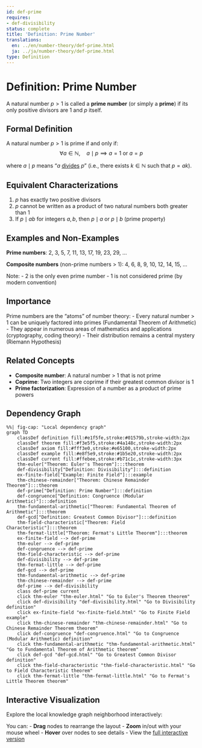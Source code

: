 ```yaml
---
id: def-prime
requires:
- def-divisibility
status: complete
title: 'Definition: Prime Number'
translations:
  en: ../en/number-theory/def-prime.html
  ja: ../ja/number-theory/def-prime.html
type: Definition
---
```


# Definition: Prime Number {#def-prime}

A natural number $p > 1$ is called a **prime number** (or simply a **prime**) if its only positive divisors are 1 and $p$ itself.

## Formal Definition

A natural number $p > 1$ is prime if and only if:
$$\forall a \in \mathbb{N}, \quad a \mid p \implies a = 1 \text{ or } a = p$$

where $a \mid p$ means "$a$ [divides](def-divisibility.qmd) $p$" (i.e., there exists $k \in \mathbb{N}$ such that $p = ak$).

## Equivalent Characterizations

1. $p$ has exactly two positive divisors
2. $p$ cannot be written as a product of two natural numbers both greater than 1
3. If $p \mid ab$ for integers $a, b$, then $p \mid a$ or $p \mid b$ (prime property)

## Examples and Non-Examples

**Prime numbers**: 2, 3, 5, 7, 11, 13, 17, 19, 23, 29, ...

**Composite numbers** (non-prime numbers > 1): 4, 6, 8, 9, 10, 12, 14, 15, ...

Note:
- 2 is the only even prime number
- 1 is not considered prime (by modern convention)

## Importance

Prime numbers are the "atoms" of number theory:
- Every natural number > 1 can be uniquely factored into primes (Fundamental Theorem of Arithmetic)
- They appear in numerous areas of mathematics and applications (cryptography, coding theory)
- Their distribution remains a central mystery (Riemann Hypothesis)

## Related Concepts

- **Composite number**: A natural number > 1 that is not prime
- **Coprime**: Two integers are coprime if their greatest common divisor is 1
- **Prime factorization**: Expression of a number as a product of prime powers

## Dependency Graph

```mermaid
%%| fig-cap: "Local dependency graph"
graph TD
    classDef definition fill:#e1f5fe,stroke:#01579b,stroke-width:2px
    classDef theorem fill:#f3e5f5,stroke:#4a148c,stroke-width:2px
    classDef axiom fill:#fff3e0,stroke:#e65100,stroke-width:2px
    classDef example fill:#e8f5e9,stroke:#1b5e20,stroke-width:2px
    classDef current fill:#ffebee,stroke:#b71c1c,stroke-width:3px
    thm-euler["Theorem: Euler's Theorem"]:::theorem
    def-divisibility["Definition: Divisibility"]:::definition
    ex-finite-field["Example: Finite Field"]:::example
    thm-chinese-remainder["Theorem: Chinese Remainder Theorem"]:::theorem
    def-prime["Definition: Prime Number"]:::definition
    def-congruence["Definition: Congruence (Modular Arithmetic)"]:::definition
    thm-fundamental-arithmetic["Theorem: Fundamental Theorem of Arithmetic"]:::theorem
    def-gcd["Definition: Greatest Common Divisor"]:::definition
    thm-field-characteristic["Theorem: Field Characteristic"]:::theorem
    thm-fermat-little["Theorem: Fermat's Little Theorem"]:::theorem
    ex-finite-field --> def-prime
    thm-euler --> def-prime
    def-congruence --> def-prime
    thm-field-characteristic --> def-prime
    def-divisibility --> def-prime
    thm-fermat-little --> def-prime
    def-gcd --> def-prime
    thm-fundamental-arithmetic --> def-prime
    thm-chinese-remainder --> def-prime
    def-prime --> def-divisibility
    class def-prime current
    click thm-euler "thm-euler.html" "Go to Euler's Theorem theorem"
    click def-divisibility "def-divisibility.html" "Go to Divisibility definition"
    click ex-finite-field "ex-finite-field.html" "Go to Finite Field example"
    click thm-chinese-remainder "thm-chinese-remainder.html" "Go to Chinese Remainder Theorem theorem"
    click def-congruence "def-congruence.html" "Go to Congruence (Modular Arithmetic) definition"
    click thm-fundamental-arithmetic "thm-fundamental-arithmetic.html" "Go to Fundamental Theorem of Arithmetic theorem"
    click def-gcd "def-gcd.html" "Go to Greatest Common Divisor definition"
    click thm-field-characteristic "thm-field-characteristic.html" "Go to Field Characteristic theorem"
    click thm-fermat-little "thm-fermat-little.html" "Go to Fermat's Little Theorem theorem"
```

## Interactive Visualization

Explore the local knowledge graph neighborhood interactively:

::: {.graph-viz data-id="def-prime" data-width="700" data-height="500"}
:::

You can:
- **Drag** nodes to rearrange the layout
- **Zoom** in/out with your mouse wheel
- **Hover** over nodes to see details
- View the [full interactive version](../../output/interactive/def-prime.html){target="_blank"}

